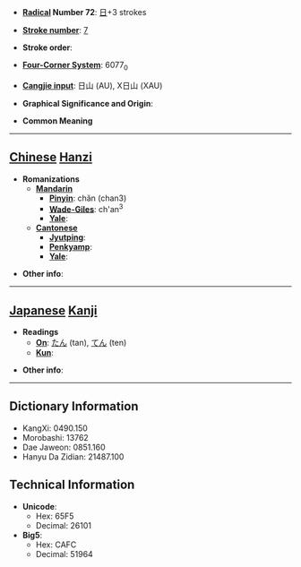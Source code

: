 * '''[[Wiktionary:Chinese radical index| Radical]] Number 72''': [[Wiktionary:Chinese radical index 日|日]]+3 strokes

* '''[[Wiktionary:Chinese total strokes index|Stroke number]]''': [[Wiktionary:Chinese total strokes index 7|7]]

* '''Stroke order''': 

* '''[[Wiktionary:Chinese four corner index|Four-Corner System]]''': 6077<sub>0</sub>

* '''[[Wiktionary:Chinese Cangjie index|Cangjie input]]''': 日山 (AU), X日山 (XAU)

* '''Graphical Significance and Origin''': 

* '''Common Meaning'''

----

== [[Chinese]] [[Hanzi]] ==

* '''Romanizations'''
** '''[[Mandarin]]'''
*** '''[[Pinyin]]''': chǎn (chan3)
*** '''[[Wade-Giles]]''': ch'an<sup>3</sup>
*** '''[[Yale]]''': 
** '''[[Cantonese]]'''
*** '''[[Jyutping]]''':
*** '''[[Penkyamp]]''': 
*** '''[[Yale]]''': 

* '''Other info''': 

----

== [[Japanese]] [[Kanji]] ==

* '''Readings'''
** '''[[On]]''': [[たん]] (tan), [[てん]] (ten)
** '''[[Kun]]''': 

* '''Other info''':  

----

== Dictionary Information ==

* KangXi: 0490.150
* Morobashi: 13762
* Dae Jaweon: 0851.160
* Hanyu Da Zidian: 21487.100

== Technical Information ==

* '''Unicode''':
** Hex: 65F5
** Decimal: 26101
* '''Big5''':
** Hex: CAFC
** Decimal: 51964